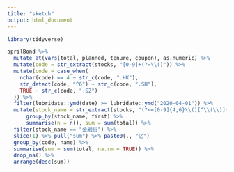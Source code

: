 ---
title: "sketch"
output: html_document
---

```{r}

library(tidyverse)

aprilBond %>% 
  mutate_at(vars(total, planned, tenure, coupon), as.numeric) %>% 
  mutate(code = str_extract(stocks, "[0-9]+(?=\\()")) %>% 
  mutate(code = case_when(
    nchar(code) == 4 ~ str_c(code, ".HK"),
    str_detect(code, "^6") ~ str_c(code, ".SH"),
    TRUE ~ str_c(code, ".SZ")
  )) %>% 
  filter(lubridate::ymd(date) >= lubridate::ymd("2020-04-01")) %>% 
  mutate(stock_name = str_extract(stocks, "(?<=[0-9]{4,6}\\()[^\\(\\)]+(?=\\))")) %>% 
      group_by(stock_name, first) %>%
      summarise(n = n(), sum = sum(total)) %>% 
  filter(stock_name == "金融街") %>% 
  slice(1) %>% pull("sum") %>% paste0(., "亿")
  group_by(code, name) %>% 
  summarise(sum = sum(total, na.rm = TRUE)) %>% 
  drop_na() %>% 
  arrange(desc(sum))
```

